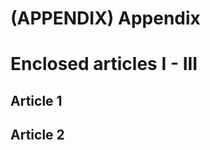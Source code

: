 # (APPENDIX) Appendix {-}

# Enclosed articles I - III

\newpage
\newpage

## Article 1

\newpage
\newpage

<!-- article 1 -->
<!-- \includepdf[pages={-}]{art1} -->

\newpage

## Article 2

\newpage
\newpage

<!-- article 2 -->
<!-- \includepdf[pages={-}]{art2} -->

\newpage

<!-- article 3 -->
<!--\includepdf[pages={-}]{art3}-->